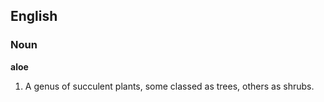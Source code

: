 ==English==

===Noun===

'''aloe'''

#A genus of succulent plants, some classed as trees, others as shrubs.